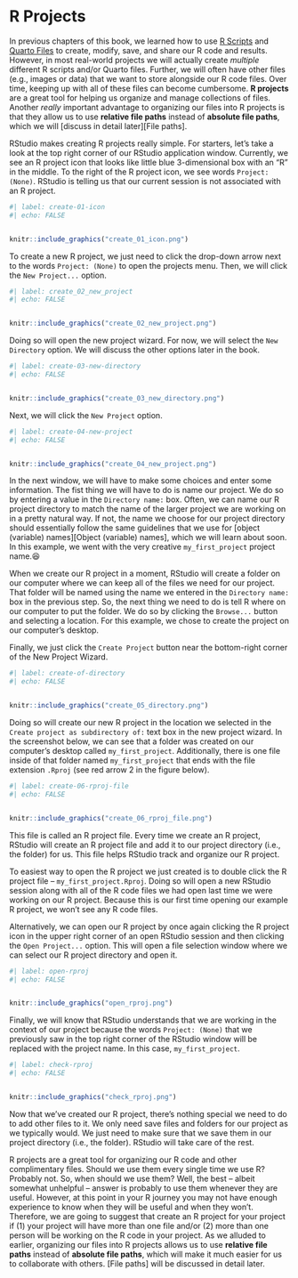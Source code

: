 # R Projects

<!--
Hidden comments placeholder

To preview:
bookdown::preview_chapter("chapters/02_part_coding_tools_and_best_practices/03_projects.Rmd")

👆**Here's what we did above:**
-->

In previous chapters of this book, we learned how to use [R Scripts](../r_scripts/r_scripts.qmd) and [Quarto Files](../Quarto_files/Quarto_files.qmd) to create, modify, save, and share our R code and results. However, in most real-world projects we will actually create _multiple_ different R scripts and/or Quarto files. Further, we will often have other files (e.g., images or data) that we want to store alongside our R code files. Over time, keeping up with all of these files can become cumbersome. **R projects** are a great tool for helping us organize and manage collections of files. Another _really_ important advantage to organizing our files into R projects is that they allow us to use **relative file paths** instead of **absolute file paths**, which we will [discuss in detail later][File paths].

RStudio makes creating R projects really simple. For starters, let's take a look at the top right corner of our RStudio application window. Currently, we see an R project icon that looks like little blue 3-dimensional box with an "R" in the middle. To the right of the R project icon, we see words `Project: (None)`. RStudio is telling us that our current session is not associated with an R project. 

```r
#| label: create-01-icon
#| echo: FALSE


knitr::include_graphics("create_01_icon.png")
```

To create a new R project, we just need to click the drop-down arrow next to the words `Project: (None)` to open the projects menu. Then, we will click the `New Project...` option.

```r
#| label: create_02_new_project
#| echo: FALSE


knitr::include_graphics("create_02_new_project.png")
```

Doing so will open the new project wizard. For now, we will select the `New Directory` option. We will discuss the other options later in the book.

```r
#| label: create-03-new-directory
#| echo: FALSE


knitr::include_graphics("create_03_new_directory.png")
```

Next, we will click the `New Project` option.

```r
#| label: create-04-new-project
#| echo: FALSE


knitr::include_graphics("create_04_new_project.png")
```

In the next window, we will have to make some choices and enter some information. The fist thing we will have to do is name our project. We do so by entering a value in the `Directory name:` box. Often, we can name our R project directory to match the name of the larger project we are working on in a pretty natural way. If not, the name we choose for our project directory should essentially follow the same guidelines that we use for [object (variable) names][Object (variable) names], which we will learn about soon. In this example, we went with the very creative `my_first_project` project name.😆 

When we create our R project in a moment, RStudio will create a folder on our computer where we can keep all of the files we need for our project. That folder will be named using the name we entered in the `Directory name:` box in the previous step. So, the next thing we need to do is tell R where on our computer to put the folder. We do so by clicking the `Browse...` button and selecting a location. For this example, we chose to create the project on our computer's desktop.

Finally, we just click the `Create Project` button near the bottom-right corner of the New Project Wizard.

```r
#| label: create-of-directory
#| echo: FALSE


knitr::include_graphics("create_05_directory.png")
```

Doing so will create our new R project in the location we selected in the `Create project as subdirectory of:` text box in the new project wizard. In the screenshot below, we can see that a folder was created on our computer's desktop called `my_first_project`. Additionally, there is one file inside of that folder named `my_first_project` that ends with the file extension `.Rproj` (see red arrow 2 in the figure below). 

```r
#| label: create-06-rproj-file
#| echo: FALSE


knitr::include_graphics("create_06_rproj_file.png")
```

This file is called an R project file. Every time we create an R project, RStudio will create an R project file and add it to our project directory (i.e., the folder) for us. This file helps RStudio track and organize our R project.

To easiest way to open the R project we just created is to double click the R project file -- `my_first_project.Rproj`. Doing so will open a new RStudio session along with all of the R code files we had open last time we were working on our R project. Because this is our first time opening our example R project, we won't see any R code files. 

Alternatively, we can open our R project by once again clicking the R project icon in the upper right corner of an open RStudio session and then clicking the `Open Project...` option. This will open a file selection window where we can select our R project directory and open it.

```r
#| label: open-rproj
#| echo: FALSE


knitr::include_graphics("open_rproj.png")
```

Finally, we will know that RStudio understands that we are working in the context of our project because the words `Project: (None)` that we previously saw in the top right corner of the RStudio window will be replaced with the project name. In this case, `my_first_project`. 

```r
#| label: check-rproj
#| echo: FALSE


knitr::include_graphics("check_rproj.png")
```

Now that we've created our R project, there's nothing special we need to do to add other files to it. We only need save files and folders for our project as we typically would. We just need to make sure that we save them in our project directory (i.e., the folder). RStudio will take care of the rest. 

R projects are a great tool for organizing our R code and other complimentary files. Should we use them every single time we use R? Probably not. So, when should we use them? Well, the best -- albeit somewhat unhelpful -- answer is probably to use them whenever they are useful. However, at this point in your R journey you may not have enough experience to know when they will be useful and when they won't. Therefore, we are going to suggest that create an R project for your project if (1) your project will have more than one file and/or (2) more than one person will be working on the R code in your project. As we alluded to earlier, organizing our files into R projects allows us to use **relative file paths** instead of **absolute file paths**, which will make it much easier for us to collaborate with others. [File paths] will be discussed in detail later.
